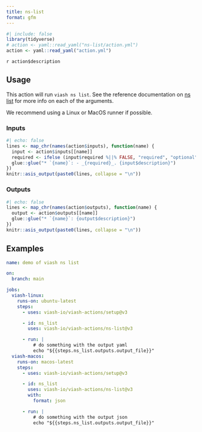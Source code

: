 ```yaml
---
title: ns-list
format: gfm
---
```


<!--
DO NOT EDIT THIS FILE MANUALLY!
This README was generated by:
* running `Rscript ns-list/generate_yml.R` to create `action.yml`
* running `quarto render ns-list/README.qmd` to create `README.md`
-->

```r
#| include: false
library(tidyverse)
# action <- yaml::read_yaml("ns-list/action.yml")
action <- yaml::read_yaml("action.yml")
```

`r action$description`

## Usage

This action will run `viash ns list`. See the reference documentation on [ns list](https://viash.io/reference/viash/ns.html) for more info on each of the arguments.

We recommend using a Linux or MacOS runner if possible.

### Inputs

```r
#| echo: false
lines <- map_chr(names(action$inputs), function(name) {
  input <- action$inputs[[name]]
  required <- ifelse (input$required %||% FALSE, "required", "optional")
  glue::glue("* `{name}`: - _{required}_. {input$description}")
})
knitr::asis_output(paste0(lines, collapse = "\n"))
```

### Outputs

```r
#| echo: false
lines <- map_chr(names(action$outputs), function(name) {
  output <- action$outputs[[name]]
  glue::glue("* `{name}`: {output$description}")
})
knitr::asis_output(paste0(lines, collapse = "\n"))
```

## Examples

```yaml
name: demo of viash ns list

on: 
  branch: main

jobs:
  viash-linux:
    runs-on: ubuntu-latest
    steps:
      - uses: viash-io/viash-actions/setup@v3

      - id: ns_list
        uses: viash-io/viash-actions/ns-list@v3

      - run: |
          # do something with the output yaml
          echo "${{steps.ns_list.outputs.output_file}}"
  viash-macos:
    runs-on: macos-latest
    steps:
      - uses: viash-io/viash-actions/setup@v3

      - id: ns_list
        uses: viash-io/viash-actions/ns-list@v3
        with:
          format: json

      - run: |
          # do something with the output json
          echo "${{steps.ns_list.outputs.output_file}}"
```

